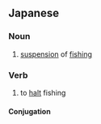 ==Japanese==
{{ja-kanjitab|きゅう|りょう|yomi=on}}

===Noun===
{{ja-noun|きゅうりょう}}

# [[suspension]] of [[fishing]]

===Verb===
{{ja-verb-suru|きゅうりょう}}

# to [[halt]] fishing

====Conjugation====
{{ja-suru|きゅうりょう}}